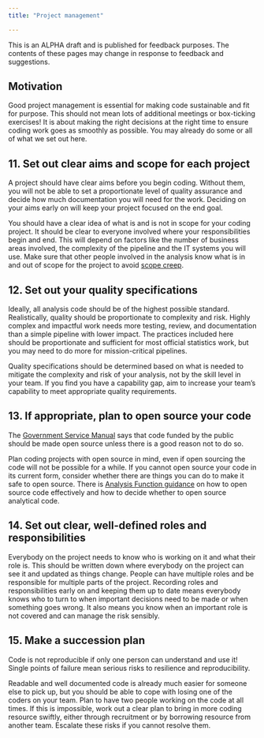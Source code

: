 ```yaml
---
title: "Project management"

---
```

:::{.callout-note}
This is an ALPHA draft and is published for feedback purposes. The contents of these pages may change in response to feedback and suggestions.
:::

## Motivation

Good project management is essential for making code sustainable and fit for purpose. This should not mean lots of additional meetings or box-ticking exercises! It is about making the right decisions at the right time to ensure coding work goes as smoothly as possible. You may already do some or all of what we set out here.

## 11. Set out clear aims and scope for each project

A project should have clear aims before you begin coding. Without them, you will not be able to set a proportionate level of quality assurance and decide how much documentation you will need for the work. Deciding on your aims early on will keep your project focused on the end goal.

You should have a clear idea of what is and is not in scope for your coding project. It should be clear to everyone involved where your responsibilities begin and end. This will depend on factors like the number of business areas involved, the complexity of the pipeline and the IT systems you will use. Make sure that other people involved in the analysis know what is in and out of scope for the project to avoid [scope creep](https://en.wikipedia.org/wiki/Scope_creep). 

## 12.	Set out your quality specifications

Ideally, all analysis code should be of the highest possible standard. Realistically, quality should be proportionate to complexity and risk. Highly complex and impactful work needs more testing, review, and documentation than a simple pipeline with lower impact. The practices included here should be proportionate and sufficient for most official statistics work, but you may need to do more for mission-critical pipelines. 

Quality specifications should be determined based on what is needed to mitigate the complexity and risk of your analysis, not by the skill level in your team. If you find you have a capability gap, aim to increase your team's capability to meet appropriate quality requirements.

## 13. If appropriate, plan to open source your code

The [Government Service Manual](https://www.gov.uk/service-manual/technology/making-source-code-open-and-reusable#licensing-your-code) says that code funded by the public should be made open source unless there is a good reason not to do so. 

Plan coding projects with open source in mind, even if open sourcing the code will not be possible for a while. If you cannot open source your code in its current form, consider whether there are things you can do to make it safe to open source. There is [Analysis Function guidance](https://analysisfunction.civilservice.gov.uk/policy-store/open-sourcing-analytical-code/) on how to open source code effectively and how to decide whether to open source analytical code.

## 14. Set out clear, well-defined roles and responsibilities

Everybody on the project needs to know who is working on it and what their role is. This should be written down where everybody on the project can see it and updated as things change. People can have multiple roles and be responsible for multiple parts of the project. Recording roles and responsibilities early on and keeping them up to date means everybody knows who to turn to when important decisions need to be made or when something goes wrong. It also means you know when an important role is not covered and can manage the risk sensibly.

## 15.	Make a succession plan
Code is not reproducible if only one person can understand and use it! Single points of failure mean serious risks to resilience and reproducibility.

Readable and well documented code is already much easier for someone else to pick up, but you should be able to cope with losing one of the coders on your team. Plan to have two people working on the code at all times. If this is impossible, work out a clear plan to bring in more coding resource swiftly, either through recruitment or by borrowing resource from another team. Escalate these risks if you cannot resolve them.
